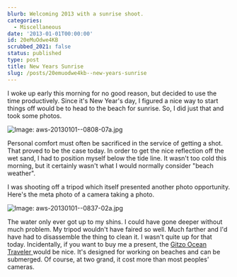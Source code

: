 ```yaml
---
blurb: Welcoming 2013 with a sunrise shoot.
categories:
  - Miscellaneous
date: '2013-01-01T00:00:00'
id: 20eMuOdwe4KB
scrubbed_2021: false
status: published
type: post
title: New Years Sunrise
slug: /posts/20emuodwe4kb--new-years-sunrise
---
```


I woke up early this morning for no good reason, but decided to use the time productively. Since it's New Year's day, I figured a nice way to start things off would be to head to the beach for sunrise. So, I did just that and took some photos.

![Image: aws-20130101--0808-07a.jpg](/aws-20130101--0808-07a.jpg)

Personal comfort must often be sacrificed in the service of getting a shot. That proved to be the case today. In order to get the nice reflection off the wet sand, I had to position myself below the tide line. It wasn't too cold this morning, but it certainly wasn't what I would normally consider "beach weather".

I was shooting off a tripod which itself presented another photo opportunity. Here's the meta photo of a camera taking a photo. 

![Image: aws-20130101--0837-02a.jpg](/aws-20130101--0837-02a.jpg)

The water only ever got up to my shins. I could have gone deeper without much problem. My tripod wouldn't have faired so well. Much farther and I'd have had to disassemble the thing to clean it. I wasn't quite up for that today. Incidentally, if you want to buy me a present, the [Gitzo Ocean Traveler ](http://www.amazon.com/gp/product/B009S0SBMM/ref=as_li_ss_tl?ie=UTF8&tag=tioa-20&linkCode=as2&camp=1789&creative=390957&creativeASIN=B009S0SBMM) would be nice. It's designed for working on beaches and can be submerged. Of course, at two grand, it cost more than most peoples' cameras.
